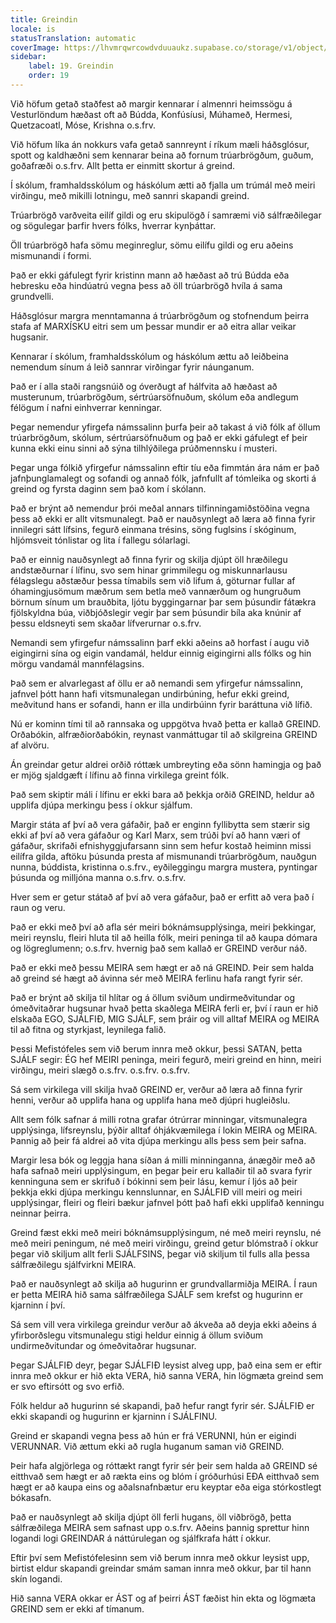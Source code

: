 ```yaml
---
title: Greindin
locale: is
statusTranslation: automatic
coverImage: https://lhvmrqwrcowdvduuaukz.supabase.co/storage/v1/object/public/strapi-uploads/small_cover-educacion-fundamental.webp-2d51a7828a2b1309555be27f7e2a61a0.webp
sidebar:
    label: 19. Greindin
    order: 19
---
```

Við höfum getað staðfest að margir kennarar í almennri heimssögu á Vesturlöndum hæðast oft að Búdda, Konfúsíusi, Múhameð, Hermesi, Quetzacoatl, Móse, Krishna o.s.frv.

Við höfum líka án nokkurs vafa getað sannreynt í ríkum mæli háðsglósur, spott og kaldhæðni sem kennarar beina að fornum trúarbrögðum, guðum, goðafræði o.s.frv. Allt þetta er einmitt skortur á greind.

Í skólum, framhaldsskólum og háskólum ætti að fjalla um trúmál með meiri virðingu, með mikilli lotningu, með sannri skapandi greind.

Trúarbrögð varðveita eilíf gildi og eru skipulögð í samræmi við sálfræðilegar og sögulegar þarfir hvers fólks, hverrar kynþáttar.

Öll trúarbrögð hafa sömu meginreglur, sömu eilífu gildi og eru aðeins mismunandi í formi.

Það er ekki gáfulegt fyrir kristinn mann að hæðast að trú Búdda eða hebresku eða hindúatrú vegna þess að öll trúarbrögð hvíla á sama grundvelli.

Háðsglósur margra menntamanna á trúarbrögðum og stofnendum þeirra stafa af MARXÍSKU eitri sem um þessar mundir er að eitra allar veikar hugsanir.

Kennarar í skólum, framhaldsskólum og háskólum ættu að leiðbeina nemendum sínum á leið sannrar virðingar fyrir náunganum.

Það er í alla staði rangsnúið og óverðugt af hálfvita að hæðast að musterunum, trúarbrögðum, sértrúarsöfnuðum, skólum eða andlegum félögum í nafni einhverrar kenningar.

Þegar nemendur yfirgefa námssalinn þurfa þeir að takast á við fólk af öllum trúarbrögðum, skólum, sértrúarsöfnuðum og það er ekki gáfulegt ef þeir kunna ekki einu sinni að sýna tilhlýðilega prúðmennsku í musteri.

Þegar unga fólkið yfirgefur námssalinn eftir tíu eða fimmtán ára nám er það jafnþunglamalegt og sofandi og annað fólk, jafnfullt af tómleika og skorti á greind og fyrsta daginn sem það kom í skólann.

Það er brýnt að nemendur þrói meðal annars tilfinningamiðstöðina vegna þess að ekki er allt vitsmunalegt. Það er nauðsynlegt að læra að finna fyrir innilegri sátt lífsins, fegurð einmana trésins, söng fuglsins í skóginum, hljómsveit tónlistar og lita í fallegu sólarlagi.

Það er einnig nauðsynlegt að finna fyrir og skilja djúpt öll hræðilegu andstæðurnar í lífinu, svo sem hinar grimmilegu og miskunnarlausu félagslegu aðstæður þessa tímabils sem við lifum á, göturnar fullar af óhamingjusömum mæðrum sem betla með vannærðum og hungruðum börnum sínum um brauðbita, ljótu byggingarnar þar sem þúsundir fátækra fjölskyldna búa, viðbjóðslegir vegir þar sem þúsundir bíla aka knúnir af þessu eldsneyti sem skaðar lífverurnar o.s.frv.

Nemandi sem yfirgefur námssalinn þarf ekki aðeins að horfast í augu við eigingirni sína og eigin vandamál, heldur einnig eigingirni alls fólks og hin mörgu vandamál mannfélagsins.

Það sem er alvarlegast af öllu er að nemandi sem yfirgefur námssalinn, jafnvel þótt hann hafi vitsmunalegan undirbúning, hefur ekki greind, meðvitund hans er sofandi, hann er illa undirbúinn fyrir baráttuna við lífið.

Nú er kominn tími til að rannsaka og uppgötva hvað þetta er kallað GREIND. Orðabókin, alfræðiorðabókin, reynast vanmáttugar til að skilgreina GREIND af alvöru.

Án greindar getur aldrei orðið róttæk umbreyting eða sönn hamingja og það er mjög sjaldgæft í lífinu að finna virkilega greint fólk.

Það sem skiptir máli í lífinu er ekki bara að þekkja orðið GREIND, heldur að upplifa djúpa merkingu þess í okkur sjálfum.

Margir státa af því að vera gáfaðir, það er enginn fyllibytta sem stærir sig ekki af því að vera gáfaður og Karl Marx, sem trúði því að hann væri of gáfaður, skrifaði efnishyggjufarsann sinn sem hefur kostað heiminn missi eilífra gilda, aftöku þúsunda presta af mismunandi trúarbrögðum, nauðgun nunna, búddista, kristinna o.s.frv., eyðileggingu margra mustera, pyntingar þúsunda og milljóna manna o.s.frv. o.s.frv.

Hver sem er getur státað af því að vera gáfaður, það er erfitt að vera það í raun og veru.

Það er ekki með því að afla sér meiri bóknámsupplýsinga, meiri þekkingar, meiri reynslu, fleiri hluta til að heilla fólk, meiri peninga til að kaupa dómara og lögreglumenn; o.s.frv. hvernig það sem kallað er GREIND verður náð.

Það er ekki með þessu MEIRA sem hægt er að ná GREIND. Þeir sem halda að greind sé hægt að ávinna sér með MEIRA ferlinu hafa rangt fyrir sér.

Það er brýnt að skilja til hlítar og á öllum sviðum undirmeðvitundar og ómeðvitaðrar hugsunar hvað þetta skaðlega MEIRA ferli er, því í raun er hið elskaða EGO, SJÁLFIÐ, MIG SJÁLF, sem þráir og vill alltaf MEIRA og MEIRA til að fitna og styrkjast, leynilega falið.

Þessi Mefistófeles sem við berum innra með okkur, þessi SATAN, þetta SJÁLF segir: ÉG hef MEIRI peninga, meiri fegurð, meiri greind en hinn, meiri virðingu, meiri slægð o.s.frv. o.s.frv. o.s.frv.

Sá sem virkilega vill skilja hvað GREIND er, verður að læra að finna fyrir henni, verður að upplifa hana og upplifa hana með djúpri hugleiðslu.

Allt sem fólk safnar á milli rotna grafar ótrúrrar minningar, vitsmunalegra upplýsinga, lífsreynslu, þýðir alltaf óhjákvæmilega í lokin MEIRA og MEIRA. Þannig að þeir fá aldrei að vita djúpa merkingu alls þess sem þeir safna.

Margir lesa bók og leggja hana síðan á milli minninganna, ánægðir með að hafa safnað meiri upplýsingum, en þegar þeir eru kallaðir til að svara fyrir kenninguna sem er skrifuð í bókinni sem þeir lásu, kemur í ljós að þeir þekkja ekki djúpa merkingu kennslunnar, en SJÁLFIÐ vill meiri og meiri upplýsingar, fleiri og fleiri bækur jafnvel þótt það hafi ekki upplifað kenningu neinnar þeirra.

Greind fæst ekki með meiri bóknámsupplýsingum, né með meiri reynslu, né með meiri peningum, né með meiri virðingu, greind getur blómstrað í okkur þegar við skiljum allt ferli SJÁLFSINS, þegar við skiljum til fulls alla þessa sálfræðilegu sjálfvirkni MEIRA.

Það er nauðsynlegt að skilja að hugurinn er grundvallarmiðja MEIRA. Í raun er þetta MEIRA hið sama sálfræðilega SJÁLF sem krefst og hugurinn er kjarninn í því.

Sá sem vill vera virkilega greindur verður að ákveða að deyja ekki aðeins á yfirborðslegu vitsmunalegu stigi heldur einnig á öllum sviðum undirmeðvitundar og ómeðvitaðrar hugsunar.

Þegar SJÁLFIÐ deyr, þegar SJÁLFIÐ leysist alveg upp, það eina sem er eftir innra með okkur er hið ekta VERA, hið sanna VERA, hin lögmæta greind sem er svo eftirsótt og svo erfið.

Fólk heldur að hugurinn sé skapandi, það hefur rangt fyrir sér. SJÁLFIÐ er ekki skapandi og hugurinn er kjarninn í SJÁLFINU.

Greind er skapandi vegna þess að hún er frá VERUNNI, hún er eigindi VERUNNAR. Við ættum ekki að rugla huganum saman við GREIND.

Þeir hafa algjörlega og róttækt rangt fyrir sér þeir sem halda að GREIND sé eitthvað sem hægt er að rækta eins og blóm í gróðurhúsi EÐA eitthvað sem hægt er að kaupa eins og aðalsnafnbætur eru keyptar eða eiga stórkostlegt bókasafn.

Það er nauðsynlegt að skilja djúpt öll ferli hugans, öll viðbrögð, þetta sálfræðilega MEIRA sem safnast upp o.s.frv. Aðeins þannig sprettur hinn logandi logi GREINDAR á náttúrulegan og sjálfkrafa hátt í okkur.

Eftir því sem Mefistófelesinn sem við berum innra með okkur leysist upp, birtist eldur skapandi greindar smám saman innra með okkur, þar til hann skín logandi.

Hið sanna VERA okkar er ÁST og af þeirri ÁST fæðist hin ekta og lögmæta GREIND sem er ekki af tímanum.

